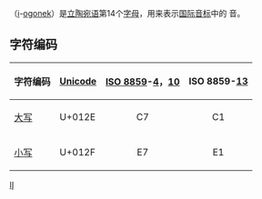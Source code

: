 {{Unreferenced|time=2017-12-29T14:22:01+00:00}}
{{Infobox alphabet|alphabet=拉丁|uuc=012E|ulc=012F}}
{{Unicode|'''Į''', '''į'''}}（[[i|i]]-[[反尾形符|ogonek]]）是[[立陶宛语|立陶宛语]]第14个[[字母|字母]]，用来表示[[国际音标|国际音标]]中的 {{IPA|/iː/}} 音。

== 字符编码 ==
{| class="wikitable"
!字符编码!![[Unicode|Unicode]]!![[ISO/IEC_8859|ISO 8859]]-[[ISO/IEC_8859-4|4]]，[[ISO/IEC_8859-10|10]]||ISO 8859-[[ISO/IEC_8859-13|13]]
|-
|[[大寫字母|大写]] {{Unicode|Į}}||U+012E||style="text-align:center;"|C7||style="text-align:center;"|C1
|-
|[[小寫字母|小写]] {{Unicode|į}}||U+012F||style="text-align:center;"|E7||style="text-align:center;"|E1
|}

{{Alphabet lt|width=90%}}
{{Latin alphabet}}

[[Category:衍生拉丁字母|IĮ]]